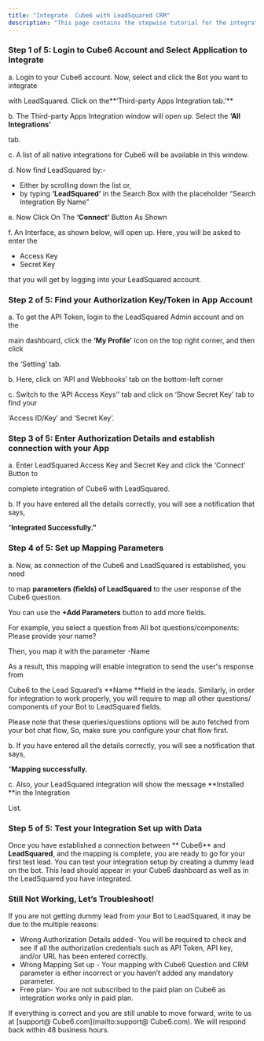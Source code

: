 ```yaml
---
title: "Integrate  Cube6 with LeadSquared CRM"
description: "This page contains the stepwise tutorial for the integration with  Cube6"
---
```


### **Step 1 of 5: Login to  Cube6 Account and Select Application to Integrate**

a. Login to your  Cube6 account. Now, select and click the Bot you want to integrate

with LeadSquared. Click on the**‘Third-party Apps Integration tab.’** 

b. The Third-party Apps Integration window will open up. Select the **‘All Integrations’**

tab.

c. A list of all native integrations for  Cube6 will be available in this window.

d. Now find LeadSquared by:-

- Either by scrolling down the list or,
- by typing **‘LeadSquared’** in the Search Box with the placeholder “Search Integration By Name”

e. Now Click On The **‘Connect’** Button As Shown

f. An Interface, as shown below, will open up. Here, you will be asked to enter the

- Access Key
- Secret Key

that you will get by logging into your LeadSquared account.

### **Step 2 of 5: Find your Authorization Key/Token in App Account**

a. To get the API Token, login to the LeadSquared Admin account and on the

main dashboard, click the **‘My Profile’** Icon on the top right corner, and then click

the ‘Setting’ tab.

b. Here, click on ‘API and Webhooks’ tab on the bottom-left corner

c. Switch to the ‘API Access Keys’’ tab and click on ‘Show Secret Key’ tab to find your

‘Access ID/Key’ and ‘Secret Key’.

### **Step 3 of 5: Enter Authorization Details and establish connection with your App**

a. Enter LeadSquared Access Key and Secret Key and click the ‘Connect’ Button to

complete integration of  Cube6 with LeadSquared.

b. If you have entered all the details correctly, you will see a notification that says,

“**Integrated Successfully.”**

### **Step 4 of 5: Set up Mapping Parameters**

a. Now, as connection of the  Cube6 and LeadSquared is established, you need

to map **parameters (fields) of LeadSquared** to the user response of the  Cube6 question.

You can use the **\+Add Parameters** button to add more fields.

For example, you select a question from All bot questions/components: Please provide your name?

Then, you map it with the parameter -Name

As a result, this mapping will enable integration to send the user's response from

 Cube6 to the Lead Squared’s **Name **field in the leads. Similarly, in order for integration to work properly, you will require to map all other questions/ components of your Bot to LeadSquared fields.

Please note that these queries/questions options will be auto fetched from your bot chat flow, So, make sure you configure your chat flow first.

b. If you have entered all the details correctly, you will see a notification that says,

“**Mapping successfully.**

c. Also, your LeadSquared integration will show the message **Installed **in the Integration

List.

### **Step 5 of 5: Test your Integration Set up with Data**

Once you have established a connection between ** Cube6** and **LeadSquared**, and the mapping is complete, you are ready to go for your first test lead. You can test your integration setup by creating a dummy lead on the bot. This lead should appear in your  Cube6 dashboard as well as in the LeadSquared you have integrated.

### **Still Not Working, Let’s Troubleshoot\!**

If you are not getting dummy lead from your Bot to LeadSquared, it may be due to the multiple reasons:

- Wrong Authorization Details added- You will be required to check and see if all the authorization credentials such as API Token, API key, and/or URL has been entered correctly.
- Wrong Mapping Set up - Your mapping with  Cube6 Question and CRM parameter is either incorrect or you haven’t added any mandatory parameter.
- Free plan- You are not subscribed to the paid plan on  Cube6 as integration works only in paid plan.

If everything is correct and you are still unable to move forward, write to us at [support@ Cube6.com](mailto:support@ Cube6.com). We will respond back within 48 business hours.
